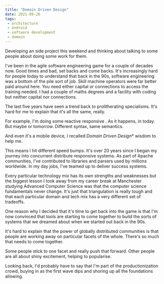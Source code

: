 ```yaml
---
title: "Domain Driven Design"
date: 2021-09-26
tags:
 - architecture
 - android
 - software development
 - domain
---
```



Developing an <Android/> side project this weekend and thinking about talking to some people about doing some work for
them.

I've been in the agile software engineering game for a couple of decades now. Good times and bad, set backs and
come backs. It's increasingly hard for people today to understand that back in the 90s, software engineering was
a bottom of the pile sort of job. Skill machine operators were far better paid around here. You need either capital or
connections to access the training needed. I had a couple of maths degrees and a facility with coding but neither
capital nor connections.

The last five years have seen a trend back to prolitherating specialisms. It's hard for me to explain that it's all the
same, really.

For example, I'm doing some reactive responsive <Android/>. As it happens, in <Java/> today. But maybe
<ReactLink/> or <Kotlin/> tomorrow. Different syntax, same semantics.

And even it's a mobile device, I recalled *Domain Driven Design** wisdom to help me.

This means I hit different speed bumps. It's over 20 years since I began my journey into concurrent distribute
responsive systems. As part of Apache communities, I've contributed to libraries and parsers used by millions worldwide.
In my day jobs, I've teamed up to deliver success systems.

Every particular technology mix has its own strengths and weaknesses but the biggest lesson I took away from my career
break at Manchester studying Advanced Computer Science was that the computer science fundamentals never change. It's
just that triangulation is really tough and that each particular domain and tech mix has a very different set of
tradeoffs.

One reason why I decided that it's time to get back into the game is that I'm now convinced that tools are starting
to come together to build the sorts of systems that we dreamed about when we started out back in the 90s.

It's hard to explain that the power of globally distributed communities is that people are working away on particular
facets of the whole. There's so much that needs to come together.

Some people stick to one facet and really push that forward. Other people are all about shiny excitement, helping to
popularise.

Looking back, I'd probably have to say that I'm part of the productionization crowd, buying in as
the first wave dips and shoring up all the foundations allowing.

